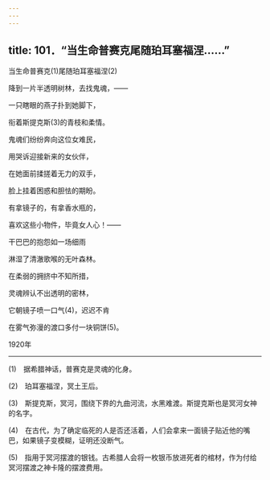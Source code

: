```yaml
---
---
---
```

title: 101．“当生命普赛克尾随珀耳塞福涅……”
---




当生命普赛克(1)尾随珀耳塞福涅(2)

降到一片半透明树林，去找鬼魂，——

一只瞎眼的燕子扑到她脚下，

衔着斯提克斯(3)的青枝和柔情。

鬼魂们纷纷奔向这位女难民，

用哭诉迎接新来的女伙伴，

在她面前揉搓着无力的双手，

脸上挂着困惑和胆怯的期盼。

有拿镜子的，有拿香水瓶的，

喜欢这些小物件，毕竟女人心！——

干巴巴的抱怨如一场细雨

淋湿了清澈歌喉的无叶森林。

在柔弱的拥挤中不知所措，

灵魂辨认不出透明的密林，

它朝镜子喷一口气(4)，迟迟不肯

在雾气弥漫的渡口多付一块铜饼(5)。

1920年



* * *



(1)　据希腊神话，普赛克是灵魂的化身。

(2)　珀耳塞福涅，冥土王后。

(3)　斯提克斯，冥河，围绕下界的九曲河流，水黑难渡。斯提克斯也是冥河女神的名字。

(4)　在古代，为了确定临死的人是否还活着，人们会拿来一面镜子贴近他的嘴巴，如果镜子变模糊，证明还没断气。

(5)　指用于冥河摆渡的银钱。古希腊人会将一枚银币放进死者的棺材，作为付给冥河摆渡之神卡隆的摆渡费用。